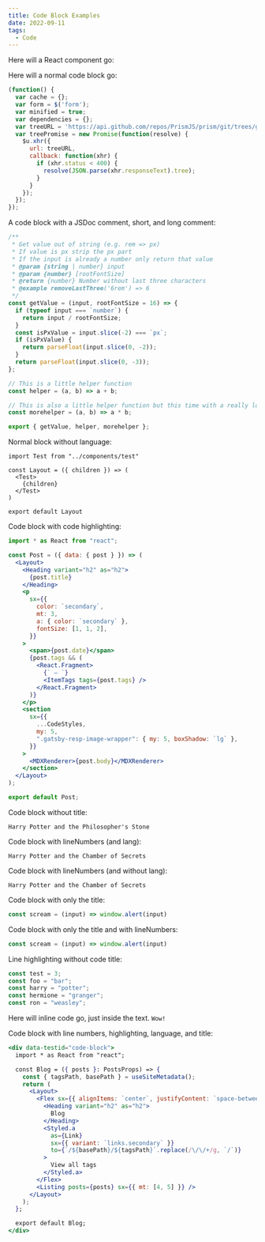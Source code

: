 ```yaml
---
title: Code Block Examples
date: 2022-09-11
tags:
  - Code
---
```



Here will a React component go:

<SpotifyPlayer />

Here will a normal code block go:

```js
(function() {
  var cache = {};
  var form = $('form');
  var minified = true;
  var dependencies = {};
  var treeURL = 'https://api.github.com/repos/PrismJS/prism/git/trees/gh-pages?recursive=1';
  var treePromise = new Promise(function(resolve) {
    $u.xhr({
      url: treeURL,
      callback: function(xhr) {
        if (xhr.status < 400) {
          resolve(JSON.parse(xhr.responseText).tree);
        }
      }
    });
  });
});
```

A code block with a JSDoc comment, short, and long comment:

```js
/**
 * Get value out of string (e.g. rem => px)
 * If value is px strip the px part
 * If the input is already a number only return that value
 * @param {string | number} input
 * @param {number} [rootFontSize]
 * @return {number} Number without last three characters
 * @example removeLastThree('6rem') => 6
 */
const getValue = (input, rootFontSize = 16) => {
  if (typeof input === `number`) {
    return input / rootFontSize;
  }
  const isPxValue = input.slice(-2) === `px`;
  if (isPxValue) {
    return parseFloat(input.slice(0, -2));
  }
  return parseFloat(input.slice(0, -3));
};

// This is a little helper function
const helper = (a, b) => a + b;

// This is also a little helper function but this time with a really long one-line comment that should show some more details
const morehelper = (a, b) => a * b;

export { getValue, helper, morehelper };
```

Normal block without language:

```
import Test from "../components/test"

const Layout = ({ children }) => (
  <Test>
    {children}
  </Test>
)

export default Layout
```

Code block with code highlighting:

```jsx
import * as React from "react";

const Post = ({ data: { post } }) => (
  <Layout>
    <Heading variant="h2" as="h2">
      {post.title}
    </Heading>
    <p
      sx={{
        color: `secondary`,
        mt: 3,
        a: { color: `secondary` },
        fontSize: [1, 1, 2],
      }}
    >
      <span>{post.date}</span>
      {post.tags && (
        <React.Fragment>
          {` — `}
          <ItemTags tags={post.tags} />
        </React.Fragment>
      )}
    </p>
    <section
      sx={{
        ...CodeStyles,
        my: 5,
        ".gatsby-resp-image-wrapper": { my: 5, boxShadow: `lg` },
      }}
    >
      <MDXRenderer>{post.body}</MDXRenderer>
    </section>
  </Layout>
);

export default Post;
```

Code block without title:

```
Harry Potter and the Philosopher's Stone
```

Code block with lineNumbers (and lang):

```text
Harry Potter and the Chamber of Secrets
```

Code block with lineNumbers (and without lang):

```
Harry Potter and the Chamber of Secrets
```

Code block with only the title:

```js
const scream = (input) => window.alert(input)
```

Code block with only the title and with lineNumbers:

```js
const scream = (input) => window.alert(input)
```

Line highlighting without code title:

```js
const test = 3;
const foo = "bar";
const harry = "potter";
const hermione = "granger";
const ron = "weasley";
```

Here will inline code go, just inside the text. `Wow!`

Code block with line numbers, highlighting, language, and title:

```jsx
<div data-testid="code-block">
  import * as React from "react";

  const Blog = ({ posts }: PostsProps) => {
    const { tagsPath, basePath } = useSiteMetadata();
    return (
      <Layout>
        <Flex sx={{ alignItems: `center`, justifyContent: `space-between` }}>
          <Heading variant="h2" as="h2">
            Blog
          </Heading>
          <Styled.a
            as={Link}
            sx={{ variant: `links.secondary` }}
            to={`/${basePath}/${tagsPath}`.replace(/\/\/+/g, `/`)}
          >
            View all tags
          </Styled.a>
        </Flex>
        <Listing posts={posts} sx={{ mt: [4, 5] }} />
      </Layout>
    );
  };

  export default Blog;
</div>
```